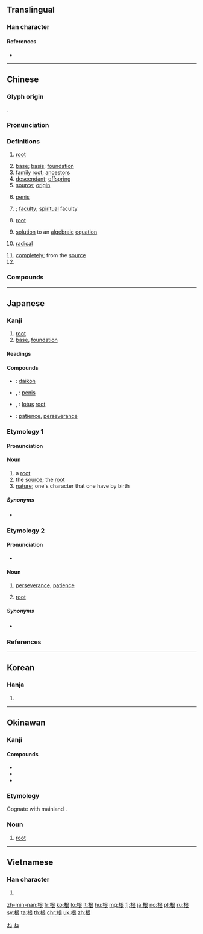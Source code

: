 ==Translingual==

===Han character===
{{Han char|rn=75|rad=木|as=06|sn=10|four=47932|canj=DAV|ids=⿰木艮}}

====References====
* {{Han ref|kx=0524.070|dkj=14745|dj=0912.090|hdz=21208.020|uh=6839|ud=26681|bh=AEDA|bd=44762}}

----

==Chinese==
{{zh-forms}}

===Glyph origin===
{{Han etym}}
{{Han compound|木|艮|ls=psc|c1=s|c2=p}}.

===Pronunciation===
{{zh-pron
|m=gēn,er=y
|c=gan1
|h=pfs=kîn
|md=gṳ̆ng/gŏng
|md_note=gṳ̆ng - vernacular (“root; descendant; base”); gŏng - literary (“source; basis”)
|mn=xm,qz,tp:kun/zz,kh:kin
|w=1ken
|mc=y
|oc=y
|ma=y
|cat=n,adv,cls
}}

===Definitions===
{{zh-noun}}

# {{lb|zh|botany}} [[root]] {{zh-mw|m:條}}
# [[base]]; [[basis]]; [[foundation]]
# [[family]] [[root]]; [[ancestor]]s
# [[descendant]]; [[offspring]]
# [[source]]; [[origin]]
# {{lb|zh|figurative}} [[penis]] {{zh-mw|m:條}}
# {{lb|zh|Buddhism}} {{w|indriya}}; [[faculty]]; [[spiritual]] faculty
# {{lb|zh|mathematics}} [[root]]
# {{lb|zh|mathematics}} [[solution]] to an [[algebraic]] [[equation]] {{zh-mw|個}}
# {{lb|zh|chemistry}} [[radical]]
# [[completely]]; from the [[source]]
# {{zh-classifier|[[long]], [[slender]] objects, such as [[cigarettes]], [[finger]]s, [[candle]]s, [[rope]]s, [[guitar]] [[string]]s|cat=y}}

===Compounds===
{{zh-der|根本|根本法|根除|根底|根基|根莖|根據|根據地|根絕|根深蒂固|根式|根特|根音|根由|根源|根治|根狀莖|海蔥根|烏頭根|龍膽根|葛根|蘆根|茅根|主根|二年根|二根|五根|假根|側根|公根|六根|六根清淨|刨根|刨根問底|刨根究底|剗草除根|剪草除根|劣根性|卑爾根|叢塊根|同根|吐根|吐根鹼|呼吸根|命根|命根子|咬定牙根|咬舌根|咬菜根|善根|嚼舌根|嚼菜根|土長根生|城根|埋根|培根|培根論|塊根|墊根兒|墊舌根|壓根兒|大根腳|娼根|字根|存根|孽根|安根子|宿根|密西根州|密西根湖|尋根|尋根問底|尋根究底|山打根 |山根|山豆根|平方根|底根兒|引繩批根|引繩排根|性根|意根|慧根|扎根|拔樹尋根|挖牆根|挖老根|掌根|提根兒|搜根剔齒|搜根問底|搜根究底|斬草除根|斷根|斷根絕種|方根|本根|板根|根兒|根兒底下|根刷|根勘|根原|根問|根嗣|根器|根壓|根壯葉茂|根子|根尋|根性|根情|根指數|根插|根數|根朽枝枯|根柢|根株|根椽片瓦|根氣|根深固本|根深柢固|根深葉茂|根生土長|根瘤|根瘤菌|根究|根管治療|根系|根絆|根緣|根腳|根芽|根苗|根菜類|根蒂|根蘗繁殖|根號|根詞|根部|根頭|業根|槃根錯節|樹倒根摧|樹根|歸根|歸根究柢|歸根結柢|氣根|水根|沒根基|沒根藤|深根固本|深根固柢|深根固蒂|混嚼舌根|游談無根|澆梅根|無根水|無根無絆|無根無蒂|無理根|牆根|片瓦根椽|牙根|牙根癢癢|牙根管|獃根|獃根子|獨根孤種|玄根|球根|球根植物|甜根子草|生根|留根|病根|病根兒|百脈根|盤根問底|盤根錯節|直根|票根|禍根|窮根尋葉|窮根究底|立方根|箱根|結根|翦草除根|老樹盤根|老花根|耳根|耳根子|耳根廂|耳根清淨|耳根軟|聽牆根|胚根|胚根鞘|臊根|舌根|舌根音|舌根鼻音|芝草無根|花根|花根本豔|草根大使|菌根|菜根|菜根譚|落地生根|落葉歸根|葉落歸根|蘭根白芷|見肉生根|詞根|語根|起根兒|起根發腳|起根立地|跌根頭|踏地知根|軸根系|辣菜根子|追根究柢|連根拔掉|連根拔起|道根|都根主兒|酸根|重根|鈍根|銀根|錯節盤根|阿根廷|除根|雲根|雷根主義|食用根|高根|鬚根|齒根}}

----

==Japanese==

===Kanji===
{{ja-kanji|grade=3|rs=木06}}

# [[root]]
# [[base]], [[foundation]]

====Readings====
{{ja-readings|goon=[[こん]] (kon)|kanon=[[こん]] (kon)|kun=[[ね]] (ne)}}

====Compounds====
{{der-top|Compounds}}
* {{ja-r|大根|だいこん}}: [[daikon]]
* {{ja-r|男根|だんこん}}, {{ja-r|男根|なんこん}}: [[penis]]
* {{ja-r|蓮根|れんこん}}, {{ja-r|蓮根|はすね}}: [[lotus]] [[root]]
* {{ja-r|根気|こんき}}: [[patience]], [[perseverance]]
{{der-bottom}}

===Etymology 1===
{{ja-kanjitab|ね|yomi=k}}

====Pronunciation====
{{ja-pron|yomi=k|ね|acc=1|acc_ref=DJR,NHK}}

====Noun====
{{ja-noun|ね}}

# a [[root]]
# the [[source]]; the [[root]]
# [[nature]]; one's character that one have by birth

=====Synonyms=====
* {{ja-r|根っ子|ねっこ}}

===Etymology 2===
{{ja-kanjitab|こん|yomi=o}}

====Pronunciation====
{{ja-pron|yomi=o|こん|acc=1|acc_ref=DJR,NHK}}
* {{sense|perseverance, patience}} {{ja-pron|yomi=o|こん|acc=0|acc_ref=NHK}}

====Noun====
{{ja-noun|こん}}

# [[perseverance]], [[patience]]
# {{lb|ja|arithmetic|sort=こん}} [[root]]

=====Synonyms=====
* {{sense|perseverance, patience}} {{ja-r|根気|こんき}}

===References===
<references/>

[[Category:Japanese basic words|ね]]
[[Category:ja:Botany|ね]]

----

==Korean==

===Hanja===
{{ko-hanja|hangeul=근|eumhun=|rv=geun|mr=kŭn|y=kun}}

# {{defn|lang=ko|sort=木06}}

----

==Okinawan==

===Kanji===
{{head|ryu|kanji|hiragana|にー|romaji|nī}}

====Compounds====
* {{l|ryu|根気|tr=[[くんち]], ''[[kunchi]]''||[[perseverance]]}}
* {{l|ryu|大根|tr=[[でーくに]], ''[[dēkuni]]''||[[daikon]]}}
* {{l|ryu|羽根|tr=[[はに]], ''[[hani]]''||[[feather]]}}

===Etymology===
Cognate with mainland {{cog|ja|根|tr=ne}}.

===Noun===
{{head|ryu|noun|hiragana|にー|romaji|nī}}

# [[root]]

----

==Vietnamese==

===Han character===
{{vi-hantu|[[căn]], [[cằn]], [[cỗi]]|rs=木06}}

# {{defn|lang=vi|sort=木06}}

[[zh-min-nan:根]]
[[fr:根]]
[[ko:根]]
[[lo:根]]
[[lt:根]]
[[hu:根]]
[[mg:根]]
[[fj:根]]
[[ja:根]]
[[no:根]]
[[pl:根]]
[[ru:根]]
[[sv:根]]
[[ta:根]]
[[th:根]]
[[chr:根]]
[[uk:根]]
[[zh:根]]